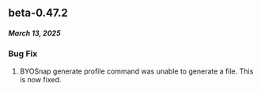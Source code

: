 ## beta-0.47.2
##### March 13, 2025

### Bug Fix
1. BYOSnap generate profile command was unable to generate a file. This is now fixed.
